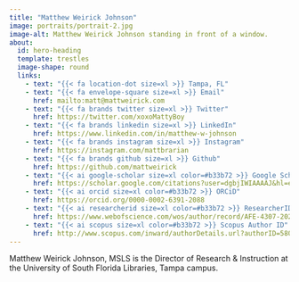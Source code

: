 ```yaml
---
title: "Matthew Weirick Johnson"
image: portraits/portrait-2.jpg
image-alt: Matthew Weirick Johnson standing in front of a window.
about:
  id: hero-heading
  template: trestles
  image-shape: round
  links:
    - text: "{{< fa location-dot size=xl >}} Tampa, FL"
    - text: "{{< fa envelope-square size=xl >}} Email"
      href: mailto:matt@mattweirick.com
    - text: "{{< fa brands twitter size=xl >}} Twitter"
      href: https://twitter.com/xoxoMattyBoy
    - text: "{{< fa brands linkedin size=xl >}} LinkedIn"
      href: https://www.linkedin.com/in/matthew-w-johnson
    - text: "{{< fa brands instagram size=xl >}} Instagram"
      href: https://instagram.com/mattbrarian
    - text: "{{< fa brands github size=xl >}} Github"
      href: https://github.com/mattweirick
    - text: "{{< ai google-scholar size=xl color=#b33b72 >}} Google Scholar"
      href: https://scholar.google.com/citations?user=dgbjIWIAAAAJ&hl=en
    - text: "{{< ai orcid size=xl color=#b33b72 >}} ORCiD"
      href: https://orcid.org/0000-0002-6391-2088
    - text: "{{< ai researcherid size=xl color=#b33b72 >}} ResearcherID"
      href: https://www.webofscience.com/wos/author/record/AFE-4307-2022
    - text: "{{< ai scopus size=xl color=#b33b72 >}} Scopus Author ID"
      href: http://www.scopus.com/inward/authorDetails.url?authorID=58064074100&partnerID=MN8TOARS
---
```


```{=html}
<style>

.title {
  font-size: 1.5vw;
}

.about-link-text .fa-solid {
  color:#b33b72;
}

.about-link-text .fa-brands {
  color:#b33b72;
}

</style>
```
::: {#hero-heading}
Matthew Weirick Johnson, MSLS is the Director of Research & Instruction at the University of South Florida Libraries, Tampa campus.
:::
